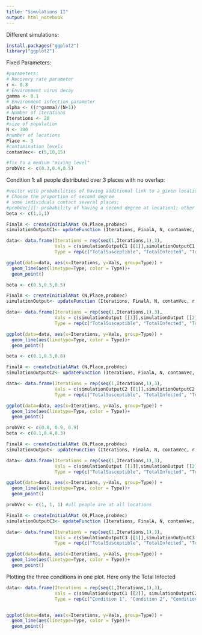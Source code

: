```yaml
---
title: "Simulations II"
output: html_notebook
---
```

Different simulations:

```r
install.packages("ggplot2")
library("ggplot2")

```


Fixed Parameters:
```r
#parameters:
# Recovery rate parameter
r <- 0.8
# Environment virus decay 
gamma <- 0.1
# Environment infection parameter
alpha <- ((r*gamma)/(N+1))
# Number of iterations
Iterations <- 20
#size of population
N <- 300
#number of locations
Place <- 3
#contamination levels
contamVec<- c(5,10,15)

#fix to a medium "mixing level"
probVec <- c(0.3,0.4,0.5)

```



Condition 1: all people distributed over 3 places with no overlap:

```r
#vector with probabilities of having additional link to a given location
# Choose the proportion of second degree 
# some individuals contact several places; 
#probVec[1]: probability of having a second degree at location1; other indices respectivel
beta <- c(1,1,1)

FinalA <- createInitialAMat (N,Place,probVec)
simulationOutputC1<- updateFunction (Iterations, FinalA, N, contamVec, r, gamma, beta)

data<- data.frame(Iterations = rep(seq(1,Iterations,1),3), 
                  Vals = c(simulationOutputC1 [[1]],simulationOutputC1 [[2]],simulationOutputC1 [[3]] ),
                  Type = rep(c("TotalSusceptible", "TotalInfected", "TotalRecovered"), each=20) )

ggplot(data=data, aes(x=Iterations, y=Vals, group=Type)) +
  geom_line(aes(linetype=Type, color = Type))+
  geom_point()

```

```r
beta <- c(0.5,0.5,0.5)

FinalA <- createInitialAMat (N,Place,probVec)
simulationOutput<- updateFunction (Iterations, FinalA, N, contamVec, r, gamma,beta)

data<- data.frame(Iterations = rep(seq(1,Iterations,1),3), 
                  Vals = c(simulationOutput [[1]],simulationOutput [[2]],simulationOutput [[3]] ),
                  Type = rep(c("TotalSusceptible", "TotalInfected", "TotalRecovered"), each=20) )

ggplot(data=data, aes(x=Iterations, y=Vals, group=Type)) +
  geom_line(aes(linetype=Type, color = Type))+
  geom_point()
```
```r
beta <- c(0.1,0.5,0.8)

FinalA <- createInitialAMat (N,Place,probVec)
simulationOutputC2<- updateFunction (Iterations, FinalA, N, contamVec, r, gamma, beta)

data<- data.frame(Iterations = rep(seq(1,Iterations,1),3), 
                  Vals = c(simulationOutputC2 [[1]],simulationOutputC2 [[2]],simulationOutputC2 [[3]] ),
                  Type = rep(c("TotalSusceptible", "TotalInfected", "TotalRecovered"), each=20) )

ggplot(data=data, aes(x=Iterations, y=Vals, group=Type)) +
  geom_line(aes(linetype=Type, color = Type))+
  geom_point()
```

```r
probVec <- c(0.8, 0.9, 0.9)
beta <- c(0.1,0.4,0.3)

FinalA <- createInitialAMat (N,Place,probVec)
simulationOutput<- updateFunction (Iterations, FinalA, N, contamVec, r, gamma,beta)

data<- data.frame(Iterations = rep(seq(1,Iterations,1),3), 
                  Vals = c(simulationOutput [[1]],simulationOutput [[2]],simulationOutput [[3]] ),
                  Type = rep(c("TotalSusceptible", "TotalInfected", "TotalRecovered"), each=20) )

ggplot(data=data, aes(x=Iterations, y=Vals, group=Type)) +
  geom_line(aes(linetype=Type, color = Type))+
  geom_point()
```

```r
probVec <- c(1, 1, 1) #all people are at all locations

FinalA <- createInitialAMat (N,Place,probVec)
simulationOutputC3<- updateFunction (Iterations, FinalA, N, contamVec, r, gamma)

data<- data.frame(Iterations = rep(seq(1,Iterations,1),3), 
                  Vals = c(simulationOutputC3 [[1]],simulationOutputC3 [[2]],simulationOutputC3 [[3]] ),
                  Type = rep(c("TotalSusceptible", "TotalInfected", "TotalRecovered"), each=20) )

ggplot(data=data, aes(x=Iterations, y=Vals, group=Type)) +
  geom_line(aes(linetype=Type, color = Type))+
  geom_point()
```

Plotting the three conditions in one plot. Here only the Total Infected
```r

data<- data.frame(Iterations = rep(seq(1,Iterations,1),3), 
                  Vals = c(simulationOutputC1 [[2]], simulationOutputC2 [[2]], simulationOutputC3 [[2]] ),
                  Type = rep(c("Condition 1", "Condition 2", "Condition3"), each=20) )


ggplot(data=data, aes(x=Iterations, y=Vals, group=Type)) +
  geom_line(aes(linetype=Type, color = Type))+
  geom_point()

```